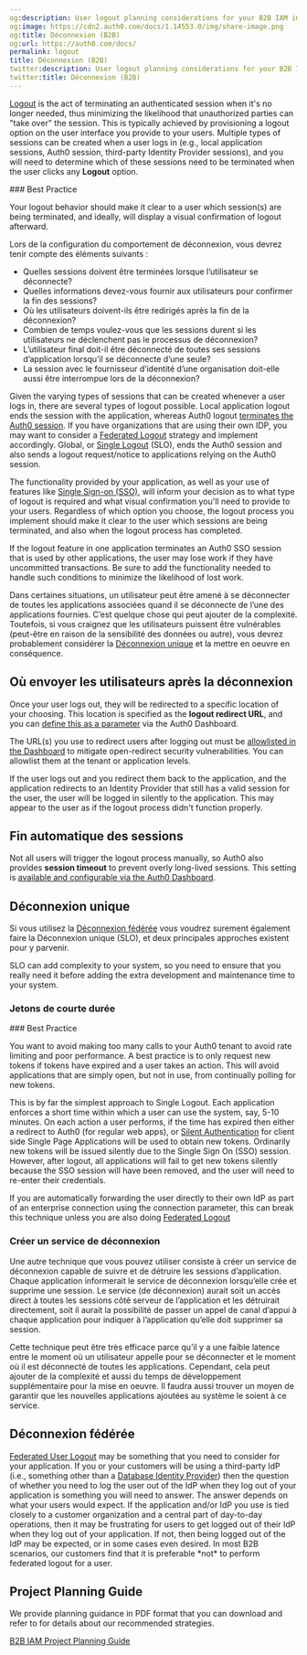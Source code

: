 ```yaml
---
og:description: User logout planning considerations for your B2B IAM implementation.
og:image: https://cdn2.auth0.com/docs/1.14553.0/img/share-image.png
og:title: Déconnexion (B2B)
og:url: https://auth0.com/docs/
permalink: logout
title: Déconnexion (B2B)
twitter:description: User logout planning considerations for your B2B IAM implementation.
twitter:title: Déconnexion (B2B)
---
```


[Logout](/docs/authenticate/login/logout) is the act of terminating an authenticated session when it's no longer needed, thus minimizing the likelihood that unauthorized parties can "take over" the session. This is typically achieved by provisioning a logout option on the user interface you provide to your users. Multiple types of sessions can be created when a user logs in (e.g., local application sessions, Auth0 session, third-party <Tooltip tip="Identity Provider (IdP): Service that stores and manages digital identities." cta="View Glossary" href="/docs/glossary?term=Identity+Provider">Identity Provider</Tooltip> sessions), and you will need to determine which of these sessions need to be terminated when the user clicks any **Logout** option.

<Info>
### Best Practice

Your logout behavior should make it clear to a user which session(s) are being terminated, and ideally, will display a visual confirmation of logout afterward.
</Info>

Lors de la configuration du comportement de déconnexion, vous devrez tenir compte des éléments suivants :

* Quelles sessions doivent être terminées lorsque l’utilisateur se déconnecte?
* Quelles informations devez-vous fournir aux utilisateurs pour confirmer la fin des sessions?
* Où les utilisateurs doivent-ils être redirigés après la fin de la déconnexion?
* Combien de temps voulez-vous que les sessions durent si les utilisateurs ne déclenchent pas le processus de déconnexion?
* L’utilisateur final doit-il être déconnecté de toutes ses sessions d’application lorsqu’il se déconnecte d’une seule?
* La session avec le fournisseur d’identité d’une organisation doit-elle aussi être interrompue lors de la déconnexion?

Given the varying types of sessions that can be created whenever a user logs in, there are several types of logout possible. Local application logout ends the session with the application, whereas Auth0 logout [terminates the Auth0 session](/docs/authenticate/login/logout/log-users-out-of-auth0). If you have organizations that are using their own IDP, you may want to consider a [Federated Logout](#federated-logout) strategy and implement accordingly. Global, or [Single Logout](/docs/authenticate/login/logout/log-users-out-of-applications) (SLO), ends the Auth0 session and also sends a logout request/notice to applications relying on the Auth0 session.

The functionality provided by your application, as well as your use of features like [Single Sign-on (SSO)](/docs/authenticate/single-sign-on), will inform your decision as to what type of logout is required and what visual confirmation you'll need to provide to your users. Regardless of which option you choose, the logout process you implement should make it clear to the user which sessions are being terminated, and also when the logout process has completed.

<Warning>

If the logout feature in one application terminates an Auth0 SSO session that is used by other applications, the user may lose work if they have uncommitted transactions. Be sure to add the functionality needed to handle such conditions to minimize the likelihood of lost work.

</Warning>

Dans certaines situations, un utilisateur peut être amené à se déconnecter de toutes les applications associées quand il se déconnecte de l’une des applications fournies. C’est quelque chose qui peut ajouter de la complexité. Toutefois, si vous craignez que les utilisateurs puissent être vulnérables (peut-être en raison de la sensibilité des données ou autre), vous devrez probablement considérer la [Déconnexion unique](#single-logout) et la mettre en oeuvre en conséquence.

## Où envoyer les utilisateurs après la déconnexion

Once your user logs out, they will be redirected to a specific location of your choosing. This location is specified as the **logout redirect URL**, and you can [define this as a parameter](/docs/authenticate/login/logout/redirect-users-after-logout) via the <Tooltip tip="Auth0 Dashboard: Auth0's main product to configure your services." cta="View Glossary" href="/docs/glossary?term=Auth0+Dashboard">Auth0 Dashboard</Tooltip>.

The URL(s) you use to redirect users after logging out must be [allowlisted in the Dashboard](/docs/authenticate/login/logout#redirect-users-after-logout) to mitigate open-redirect security vulnerabilities. You can allowlist them at the tenant or application levels.

<Callout icon="file-lines" color="#0EA5E9" iconType="regular">

If the user logs out and you redirect them back to the application, and the application redirects to an Identity Provider that still has a valid session for the user, the user will be logged in silently to the application. This may appear to the user as if the logout process didn't function properly.

</Callout>

## Fin automatique des sessions

Not all users will trigger the logout process manually, so Auth0 also provides **session timeout** to prevent overly long-lived sessions. This setting is [available and configurable via the Auth0 Dashboard](/docs/get-started/tenant-settings#login-session-management).

## Déconnexion unique

Si vous utilisez la [Déconnexion fédérée](#federated-logout) vous voudrez surement également faire la Déconnexion unique (SLO), et deux principales approches existent pour y parvenir.

<Warning>

SLO can add complexity to your system, so you need to ensure that you really need it before adding the extra development and maintenance time to your system.

</Warning>

### Jetons de courte durée

<Info>
### Best Practice

You want to avoid making too many calls to your Auth0 tenant to avoid rate limiting and poor performance. A best practice is to only request new tokens if tokens have expired and a user takes an action. This will avoid applications that are simply open, but not in use, from continually polling for new tokens.
</Info>

This is by far the simplest approach to Single Logout. Each application enforces a short time within which a user can use the system, say, 5-10 minutes. On each action a user performs, if the time has expired then either a redirect to Auth0 (for regular web apps), or [Silent Authentication](/docs/authenticate/login/configure-silent-authentication) for client side Single Page Applications will be used to obtain new tokens. Ordinarily new tokens will be issued silently due to the <Tooltip tip="Single Sign-On (SSO): Service that, after a user logs into one applicaton, automatically logs that user in to other applications." cta="View Glossary" href="/docs/glossary?term=Single+Sign+On">Single Sign On</Tooltip> (SSO) session. However, after logout, all applications will fail to get new tokens silently because the SSO session will have been removed, and the user will need to re-enter their credentials.

<Warning>

If you are automatically forwarding the user directly to their own IdP as part of an enterprise connection using the connection parameter, this can break this technique unless you are also doing [Federated Logout](#federated-logout)

</Warning>

### Créer un service de déconnexion

Une autre technique que vous pouvez utiliser consiste à créer un service de déconnexion capable de suivre et de détruire les sessions d’application. Chaque application informerait le service de déconnexion lorsqu’elle crée et supprime une session. Le service (de déconnexion) aurait soit un accès direct à toutes les sessions côté serveur de l’application et les détruirait directement, soit il aurait la possibilité de passer un appel de canal d’appui à chaque application pour indiquer à l’application qu’elle doit supprimer sa session.

Cette technique peut être très efficace parce qu’il y a une faible latence entre le moment où un utilisateur appelle pour se déconnecter et le moment où il est déconnecté de toutes les applications. Cependant, cela peut ajouter de la complexité et aussi du temps de développement supplémentaire pour la mise en oeuvre. Il faudra aussi trouver un moyen de garantir que les nouvelles applications ajoutées au système le soient à ce service.

## Déconnexion fédérée

[Federated User Logout](/docs/authenticate/login/logout/log-users-out-of-idps) may be something that you need to consider for your application. If you or your customers will be using a third-party IdP (i.e., something other than a [Database Identity Provider](/docs/authenticate/database-connections)) then the question of whether you need to log the user out of the IdP when they log out of your application is something you will need to answer. The answer depends on what your users would expect. If the application and/or IdP you use is tied closely to a customer organization and a central part of day-to-day operations, then it may be frustrating for users to get logged out of their IdP when they log out of your application. If not, then being logged out of the IdP may be expected, or in some cases even desired. In most B2B scenarios, our customers find that it is preferable \*not\* to perform federated logout for a user.

## Project Planning Guide

We provide planning guidance in PDF format that you can download and refer to for details about our recommended strategies.

[B2B IAM Project Planning Guide](https://assets.ctfassets.net/cdy7uua7fh8z/63F0WOPJdVzsPMxV1Xvp8x/7a329487c5e890d8e820f6a48983b46a/B2B_Project_Planning.pdf)